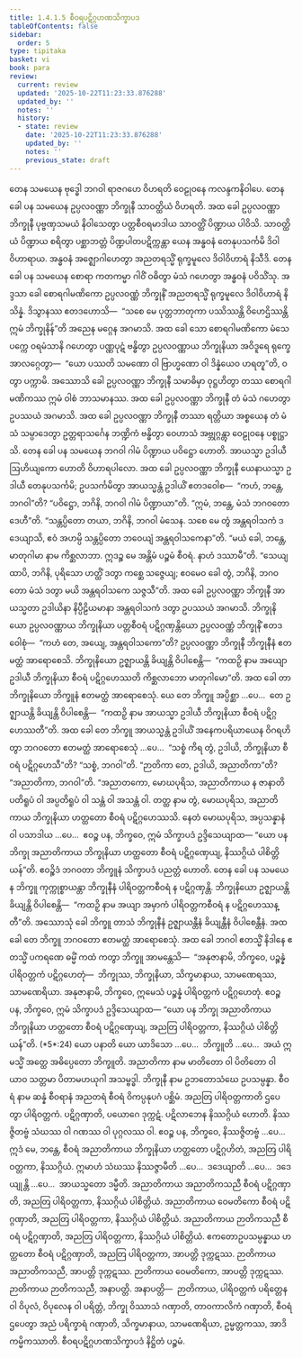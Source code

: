 ```yaml
---
title: 1.4.1.5 စီဝရပဋိဂ္ဂဟဏသိက္ခာပဒ
tableOfContents: false
sidebar:
  order: 5
type: tipitaka
basket: vi
book: para
review:
  current: review
  updated: '2025-10-22T11:23:33.876288'
  updated_by: ''
  notes: ''
  history:
  - state: review
    date: '2025-10-22T11:23:33.876288'
    updated_by: ''
    notes: ''
    previous_state: draft
---
```



<ReviewStatus review={frontmatter.review} showDetails={true} />

<HypothesisAnnotation frontmatter={frontmatter} />

<DynamicBreadcrumb />

<Division number="508" book="para" e="ch" v="1" p="308">

<Paragraph number="1956" book="para">
တေန သမယေန ဗုဒ္ဓေါ ဘဂဝါ ရာဇဂဟေ ဝိဟရတိ ဝေဠုဝနေ ကလန္ဒကနိဝါပေ. တေန ခေါ ပန သမယေန ဥပ္ပလဝဏ္ဏာ ဘိက္ခုနီ သာဝတ္ထိယံ ဝိဟရတိ. အထ ခေါ ဥပ္ပလဝဏ္ဏာ ဘိက္ခုနီ ပုဗ္ဗဏှသမယံ နိဝါသေတွာ ပတ္တစီဝရမာဒါယ သာဝတ္ထိံ ပိဏ္ဍာယ ပါဝိသိ. သာဝတ္ထိယံ ပိဏ္ဍာယ စရိတွာ ပစ္ဆာဘတ္တံ ပိဏ္ဍပါတပဋိက္ကန္တာ ယေန အန္ဓဝနံ တေနုပသင်္ကမိ ဒိဝါဝိဟာရာယ. အန္ဓဝနံ အဇ္ဈောဂါဟေတွာ အညတရသ္မိံ ရုက္ခမူလေ ဒိဝါဝိဟာရံ နိသီဒိ. တေန ခေါ ပန သမယေန စောရာ ကတကမ္မာ ဂါဝိံ ဝဓိတွာ မံသံ ဂဟေတွာ အန္ဓဝနံ ပဝိသိံသု. အဒ္ဒသာ ခေါ စောရဂါမဏိကော ဥပ္ပလဝဏ္ဏံ ဘိက္ခုနိံ အညတရသ္မိံ ရုက္ခမူလေ ဒိဝါဝိဟာရံ နိသိန္နံ. ဒိသွာနဿ ဧတဒဟောသိ—  “သစေ မေ ပုတ္တဘာတုကာ ပဿိဿန္တိ ဝိဟေဌိဿန္တိ ဣမံ ဘိက္ခုနိန်”တိ အညေန မဂ္ဂေန အဂမာသိ. အထ ခေါ သော စောရဂါမဏိကော မံသေ ပက္ကေ ဝရမံသာနိ ဂဟေတွာ ပဏ္ဏပုဋံ ဗန္ဓိတွာ ဥပ္ပလဝဏ္ဏာယ ဘိက္ခုနိယာ အဝိဒူရေ ရုက္ခေ အာလဂ္ဂေတွာ—  “ယော ပဿတိ သမဏော ဝါ ဗြာဟ္မဏော ဝါ ဒိန္နံယေဝ ဟရတူ”တိ, ဝတွာ ပက္ကာမိ. အဿောသိ ခေါ ဥပ္ပလဝဏ္ဏာ ဘိက္ခုနီ သမာဓိမှာ ဝုဋ္ဌဟိတွာ တဿ စောရဂါမဏိကဿ ဣမံ ဝါစံ ဘာသမာနဿ. အထ ခေါ ဥပ္ပလဝဏ္ဏာ ဘိက္ခုနီ တံ မံသံ ဂဟေတွာ ဥပဿယံ အဂမာသိ. အထ ခေါ ဥပ္ပလဝဏ္ဏာ ဘိက္ခုနီ တဿာ ရတ္တိယာ အစ္စယေန တံ မံသံ သမ္ပာဒေတွာ ဥတ္တရာသင်္ဂေန ဘဏ္ဍိကံ ဗန္ဓိတွာ ဝေဟာသံ အဗ္ဘုဂ္ဂန္တွာ ဝေဠုဝနေ ပစ္စုဋ္ဌာသိ.
</Paragraph>

<Paragraph number="1957" book="para">
တေန ခေါ ပန သမယေန ဘဂဝါ ဂါမံ ပိဏ္ဍာယ ပဝိဋ္ဌော ဟောတိ. အာယသ္မာ ဥဒါယီ ဩဟိယျကော ဟောတိ ဝိဟာရပါလော. အထ ခေါ ဥပ္ပလဝဏ္ဏာ ဘိက္ခုနီ ယေနာယသ္မာ ဥဒါယီ တေနုပသင်္ကမိ; ဥပသင်္ကမိတွာ အာယသ္မန္တံ ဥဒါယိံ ဧတဒဝေါစ—  “ကဟံ, ဘန္တေ, ဘဂဝါ”တိ? “ပဝိဋ္ဌော, ဘဂိနိ, ဘဂဝါ ဂါမံ ပိဏ္ဍာယာ”တိ. “ဣမံ, ဘန္တေ, မံသံ ဘဂဝတော ဒေဟီ”တိ. “သန္တပ္ပိတော တယာ, ဘဂိနိ, ဘဂဝါ မံသေန. သစေ မေ တွံ အန္တရဝါသကံ ဒဒေယျာသိ, ဧဝံ အဟမ္ပိ သန္တပ္ပိတော ဘဝေယျံ အန္တရဝါသကေနာ”တိ. “မယံ ခေါ, ဘန္တေ, မာတုဂါမာ နာမ ကိစ္ဆလာဘာ. ဣဒဉ္စ မေ အန္တိမံ ပဉ္စမံ စီဝရံ. နာဟံ ဒဿာမီ”တိ. “သေယျထာပိ, ဘဂိနိ, ပုရိသော ဟတ္ထိံ ဒတွာ ကစ္ဆေ သဇ္ဇေယျ; ဧဝမေဝ ခေါ တွံ, ဘဂိနိ, ဘဂဝတော မံသံ ဒတွာ မယိ အန္တရဝါသကေ သဇ္ဇသီ”တိ. အထ ခေါ ဥပ္ပလဝဏ္ဏာ ဘိက္ခုနီ အာယသ္မတာ ဥဒါယိနာ နိပ္ပီဠိယမာနာ အန္တရဝါသကံ ဒတွာ ဥပဿယံ အဂမာသိ. ဘိက္ခုနိယော ဥပ္ပလဝဏ္ဏာယ ဘိက္ခုနိယာ ပတ္တစီဝရံ ပဋိဂ္ဂဏှန္တိယော ဥပ္ပလဝဏ္ဏံ ဘိက္ခုနိံ ဧတဒဝေါစုံ—  “ကဟံ တေ, အယျေ, အန္တရဝါသကော”တိ? ဥပ္ပလဝဏ္ဏာ ဘိက္ခုနီ ဘိက္ခုနီနံ ဧတမတ္ထံ အာရောစေသိ. ဘိက္ခုနိယော ဥဇ္ဈာယန္တိ ခိယျန္တိ ဝိပါစေန္တိ—  “ကထဉှိ နာမ အယျော ဥဒါယီ ဘိက္ခုနိယာ စီဝရံ ပဋိဂ္ဂဟေဿတိ ကိစ္ဆလာဘော မာတုဂါမော”တိ. အထ ခေါ တာ ဘိက္ခုနိယော ဘိက္ခူနံ ဧတမတ္ထံ အာရောစေသုံ. ယေ တေ ဘိက္ခူ အပ္ပိစ္ဆာ …ပေ…  တေ ဥဇ္ဈာယန္တိ ခိယျန္တိ ဝိပါစေန္တိ—  “ကထဉှိ နာမ အာယသ္မာ ဥဒါယီ ဘိက္ခုနိယာ စီဝရံ ပဋိဂ္ဂဟေဿတီ”တိ.
</Paragraph>

<Paragraph number="1958" book="para">
အထ ခေါ တေ ဘိက္ခူ အာယသ္မန္တံ ဥဒါယိံ အနေကပရိယာယေန ဝိဂရဟိတွာ ဘဂဝတော ဧတမတ္ထံ အာရောစေသုံ …ပေ…  “သစ္စံ ကိရ တွံ, ဥဒါယိ, ဘိက္ခုနိယာ စီဝရံ ပဋိဂ္ဂဟေသီ”တိ? “သစ္စံ, ဘဂဝါ”တိ. “ဉာတိကာ တေ, ဥဒါယိ, အညာတိကာ”တိ? “အညာတိကာ, ဘဂဝါ”တိ. “အညာတကော, မောဃပုရိသ, အညာတိကာယ န ဇာနာတိ ပတိရူပံ ဝါ အပ္ပတိရူပံ ဝါ သန္တံ ဝါ အသန္တံ ဝါ. တတ္ထ နာမ တွံ, မောဃပုရိသ, အညာတိကာယ ဘိက္ခုနိယာ ဟတ္ထတော စီဝရံ ပဋိဂ္ဂဟေဿသိ. နေတံ မောဃပုရိသ, အပ္ပသန္နာနံ ဝါ ပသာဒါယ …ပေ…  ဧဝဉ္စ ပန, ဘိက္ခဝေ, ဣမံ သိက္ခာပဒံ ဥဒ္ဒိသေယျာထ—
</Paragraph>

</Division>
<Division number="509" book="para" e="ch" v="1" p="310">

<Paragraph number="1959" book="para">
<Emphasis>“ယော ပန ဘိက္ခု အညာတိကာယ ဘိက္ခုနိယာ ဟတ္ထတော စီဝရံ ပဋိဂ္ဂဏှေယျ, နိဿဂ္ဂိယံ ပါစိတ္တိယန်”</Emphasis>တိ.
</Paragraph>

<Paragraph number="1960" book="para">
ဧဝဉ္စိဒံ ဘဂဝတာ ဘိက္ခူနံ သိက္ခာပဒံ ပညတ္တံ ဟောတိ.
</Paragraph>

</Division>
<Division number="510" book="para" e="ch" v="1" p="310">

<Paragraph number="1961" book="para">
တေန ခေါ ပန သမယေန ဘိက္ခူ ကုက္ကုစ္စာယန္တာ ဘိက္ခုနီနံ ပါရိဝတ္တကစီဝရံ န ပဋိဂ္ဂဏှန္တိ. ဘိက္ခုနိယော ဥဇ္ဈာယန္တိ ခိယျန္တိ ဝိပါစေန္တိ—  “ကထဉှိ နာမ အယျာ အမှာကံ ပါရိဝတ္တကစီဝရံ န ပဋိဂ္ဂဟေဿန္တီ”တိ.
</Paragraph>

<Paragraph number="1962" book="para">
အဿောသုံ ခေါ ဘိက္ခူ တာသံ ဘိက္ခုနီနံ ဥဇ္ဈာယန္တီနံ ခိယျန္တီနံ ဝိပါစေန္တီနံ. အထ ခေါ တေ ဘိက္ခူ ဘဂဝတော ဧတမတ္ထံ အာရောစေသုံ. အထ ခေါ ဘဂဝါ ဧတသ္မိံ နိဒါနေ ဧတသ္မိံ ပကရဏေ ဓမ္မိံ ကထံ ကတွာ ဘိက္ခူ အာမန္တေသိ—  “အနုဇာနာမိ, ဘိက္ခဝေ, ပဉ္စန္နံ ပါရိဝတ္တကံ ပဋိဂ္ဂဟေတုံ—  ဘိက္ခုဿ, ဘိက္ခုနိယာ, သိက္ခမာနာယ, သာမဏေရဿ, သာမဏေရိယာ. အနုဇာနာမိ, ဘိက္ခဝေ, ဣမေသံ ပဉ္စန္နံ ပါရိဝတ္တကံ ပဋိဂ္ဂဟေတုံ. ဧဝဉ္စ ပန, ဘိက္ခဝေ, ဣမံ သိက္ခာပဒံ ဥဒ္ဒိသေယျာထ—
</Paragraph>

</Division>
<Division number="511" book="para" e="ch" v="1" p="310">

<Paragraph number="1963" book="para">
<Emphasis>“ယော ပန ဘိက္ခု အညာတိကာယ ဘိက္ခုနိယာ ဟတ္ထတော စီဝရံ ပဋိဂ္ဂဏှေယျ, အညတြ ပါရိဝတ္တကာ, နိဿဂ္ဂိယံ ပါစိတ္တိယန်”</Emphasis>တိ. (*5*:<Emphasis>24</Emphasis>)
</Paragraph>

</Division>
<Division number="512" book="para" e="ch" v="1" p="310">

<Paragraph number="1964" book="para">
<Emphasis>ယော ပနာ</Emphasis>တိ ယော ယာဒိသော …ပေ…  <Emphasis>ဘိက္ခူ</Emphasis>တိ …ပေ…  အယံ ဣမသ္မိံ အတ္ထေ အဓိပ္ပေတော ဘိက္ခူတိ.
</Paragraph>

<Paragraph number="1965" book="para">
<Emphasis>အညာတိကာ</Emphasis> နာမ မာတိတော ဝါ ပိတိတော ဝါ ယာဝ သတ္တမာ ပိတာမဟယုဂါ အသမ္ဗဒ္ဓါ.
</Paragraph>

<Paragraph number="1966" book="para">
<Emphasis>ဘိက္ခုနီ</Emphasis> နာမ ဥဘတောသံဃေ ဥပသမ္ပန္နာ.
</Paragraph>

<Paragraph number="1967" book="para">
<Emphasis>စီဝရံ</Emphasis> နာမ ဆန္နံ စီဝရာနံ အညတရံ စီဝရံ ဝိကပ္ပနုပဂံ ပစ္ဆိမံ.
</Paragraph>

<Paragraph number="1968" book="para">
<Emphasis>အညတြ ပါရိဝတ္တကာ</Emphasis>တိ ဌပေတွာ ပါရိဝတ္တကံ.
</Paragraph>

<Paragraph number="1969" book="para">
ပဋိဂ္ဂဏှာတိ, ပယောဂေ ဒုက္ကဋံ. ပဋိလာဘေန နိဿဂ္ဂိယံ ဟောတိ. နိဿဇ္ဇိတဗ္ဗံ သံဃဿ ဝါ ဂဏဿ ဝါ ပုဂ္ဂလဿ ဝါ. ဧဝဉ္စ ပန, ဘိက္ခဝေ, နိဿဇ္ဇိတဗ္ဗံ …ပေ…  ဣဒံ မေ, ဘန္တေ, စီဝရံ အညာတိကာယ ဘိက္ခုနိယာ ဟတ္ထတော ပဋိဂ္ဂဟိတံ, အညတြ ပါရိဝတ္တကာ, နိဿဂ္ဂိယံ. ဣမာဟံ သံဃဿ နိဿဇ္ဇာမီတိ …ပေ…  ဒဒေယျာတိ …ပေ…  ဒဒေယျုန္တိ …ပေ…  အာယသ္မတော ဒမ္မီတိ.
</Paragraph>

</Division>
<Division number="513" book="para" e="ch" v="1" p="311">

<Paragraph number="1970" book="para">
အညာတိကာယ အညာတိကသညီ စီဝရံ ပဋိဂ္ဂဏှာတိ, အညတြ ပါရိဝတ္တကာ, နိဿဂ္ဂိယံ ပါစိတ္တိယံ. အညာတိကာယ ဝေမတိကော စီဝရံ ပဋိဂ္ဂဏှာတိ, အညတြ ပါရိဝတ္တကာ, နိဿဂ္ဂိယံ ပါစိတ္တိယံ. အညာတိကာယ ဉာတိကသညီ စီဝရံ ပဋိဂ္ဂဏှာတိ, အညတြ ပါရိဝတ္တကာ, နိဿဂ္ဂိယံ ပါစိတ္တိယံ.
</Paragraph>

<Paragraph number="1971" book="para">
ဧကတောဥပသမ္ပန္နာယ ဟတ္ထတော စီဝရံ ပဋိဂ္ဂဏှာတိ, အညတြ ပါရိဝတ္တကာ, အာပတ္တိ ဒုက္ကဋဿ. ဉာတိကာယ အညာတိကသညီ, အာပတ္တိ ဒုက္ကဋဿ. ဉာတိကာယ ဝေမတိကော, အာပတ္တိ ဒုက္ကဋဿ. ဉာတိကာယ ဉာတိကသညီ, အနာပတ္တိ.
</Paragraph>

</Division>
<Division number="514" book="para" e="ch" v="1" p="311">

<Paragraph number="1972" book="para">
အနာပတ္တိ—  ဉာတိကာယ, ပါရိဝတ္တကံ ပရိတ္တေန ဝါ ဝိပုလံ, ဝိပုလေန ဝါ ပရိတ္တံ, ဘိက္ခု ဝိဿာသံ ဂဏှာတိ, တာဝကာလိကံ ဂဏှာတိ, စီဝရံ ဌပေတွာ အညံ ပရိက္ခာရံ ဂဏှာတိ, သိက္ခမာနာယ, သာမဏေရိယာ, ဥမ္မတ္တကဿ, အာဒိကမ္မိကဿာတိ.

</Paragraph>
</Division>

<Paragraph number="1973" type="center" book="para">
စီဝရပဋိဂ္ဂဟဏသိက္ခာပဒံ နိဋ္ဌိတံ ပဉ္စမံ.
</Paragraph>